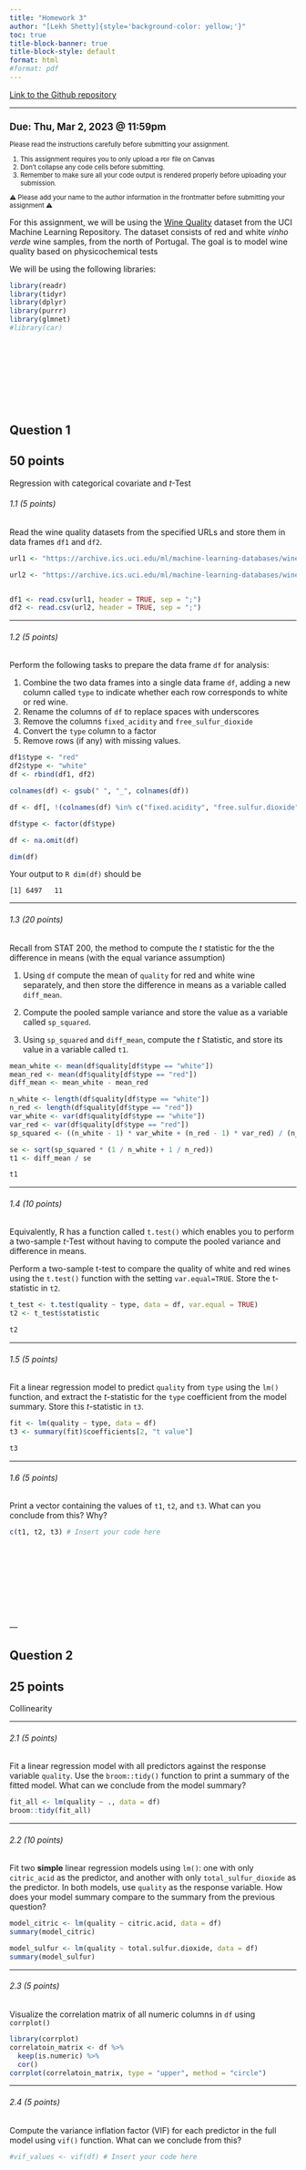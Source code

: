 ```yaml
---
title: "Homework 3"
author: "[Lekh Shetty]{style='background-color: yellow;'}"
toc: true
title-block-banner: true
title-block-style: default
format: html
#format: pdf
---
```


[Link to the Github repository](https://github.com/psu-stat380/hw-3)

------------------------------------------------------------------------

::: {.callout-important style="font-size: 0.8em;"}
## Due: Thu, Mar 2, 2023 \@ 11:59pm

Please read the instructions carefully before submitting your assignment.

1.  This assignment requires you to only upload a `PDF` file on Canvas
2.  Don't collapse any code cells before submitting.
3.  Remember to make sure all your code output is rendered properly before uploading your submission.

⚠️ Please add your name to the author information in the frontmatter before submitting your assignment ⚠️
:::

For this assignment, we will be using the [Wine Quality](https://archive.ics.uci.edu/ml/datasets/wine+quality) dataset from the UCI Machine Learning Repository. The dataset consists of red and white *vinho verde* wine samples, from the north of Portugal. The goal is to model wine quality based on physicochemical tests

We will be using the following libraries:

```r
library(readr)
library(tidyr)
library(dplyr)
library(purrr)
library(glmnet)
#library(car)
```

## <br><br><br><br>

## Question 1

::: callout-tip
## 50 points

Regression with categorical covariate and $t$-Test
:::

###### 1.1 (5 points)

Read the wine quality datasets from the specified URLs and store them in data frames `df1` and `df2`.

```r
url1 <- "https://archive.ics.uci.edu/ml/machine-learning-databases/wine-quality/winequality-white.csv"

url2 <- "https://archive.ics.uci.edu/ml/machine-learning-databases/wine-quality/winequality-red.csv"


df1 <- read.csv(url1, header = TRUE, sep = ";")
df2 <- read.csv(url2, header = TRUE, sep = ";")

```

------------------------------------------------------------------------

###### 1.2 (5 points)

Perform the following tasks to prepare the data frame `df` for analysis:

1.  Combine the two data frames into a single data frame `df`, adding a new column called `type` to indicate whether each row corresponds to white or red wine.
2.  Rename the columns of `df` to replace spaces with underscores
3.  Remove the columns `fixed_acidity` and `free_sulfur_dioxide`
4.  Convert the `type` column to a factor
5.  Remove rows (if any) with missing values.

```r
df1$type <- "red"
df2$type <- "white"
df <- rbind(df1, df2)

colnames(df) <- gsub(" ", "_", colnames(df))

df <- df[, !(colnames(df) %in% c("fixed.acidity", "free.sulfur.dioxide"))]

df$type <- factor(df$type)

df <- na.omit(df)

dim(df)
```

Your output to `R dim(df)` should be

    [1] 6497   11

------------------------------------------------------------------------

###### 1.3 (20 points)

Recall from STAT 200, the method to compute the $t$ statistic for the the difference in means (with the equal variance assumption)

1.  Using `df` compute the mean of `quality` for red and white wine separately, and then store the difference in means as a variable called `diff_mean`.

2.  Compute the pooled sample variance and store the value as a variable called `sp_squared`.

3.  Using `sp_squared` and `diff_mean`, compute the $t$ Statistic, and store its value in a variable called `t1`.

```r
mean_white <- mean(df$quality[df$type == "white"])
mean_red <- mean(df$quality[df$type == "red"])
diff_mean <- mean_white - mean_red

n_white <- length(df$quality[df$type == "white"])
n_red <- length(df$quality[df$type == "red"])
var_white <- var(df$quality[df$type == "white"])
var_red <- var(df$quality[df$type == "red"])
sp_squared <- ((n_white - 1) * var_white + (n_red - 1) * var_red) / (n_white + n_red - 2)

se <- sqrt(sp_squared * (1 / n_white + 1 / n_red))
t1 <- diff_mean / se

t1

```

------------------------------------------------------------------------

###### 1.4 (10 points)

Equivalently, R has a function called `t.test()` which enables you to perform a two-sample $t$-Test without having to compute the pooled variance and difference in means.

Perform a two-sample t-test to compare the quality of white and red wines using the `t.test()` function with the setting `var.equal=TRUE`. Store the t-statistic in `t2`.

```r
t_test <- t.test(quality ~ type, data = df, var.equal = TRUE)
t2 <- t_test$statistic

t2
```

------------------------------------------------------------------------

###### 1.5 (5 points)

Fit a linear regression model to predict `quality` from `type` using the `lm()` function, and extract the $t$-statistic for the `type` coefficient from the model summary. Store this $t$-statistic in `t3`.

```r
fit <- lm(quality ~ type, data = df)
t3 <- summary(fit)$coefficients[2, "t value"]

t3
```

------------------------------------------------------------------------

###### 1.6 (5 points)

Print a vector containing the values of `t1`, `t2`, and `t3`. What can you conclude from this? Why?

```r
c(t1, t2, t3) # Insert your code here
```

<br><br><br><br> <br><br><br><br> ---

## Question 2

::: callout-tip
## 25 points

Collinearity
:::

------------------------------------------------------------------------

###### 2.1 (5 points)

Fit a linear regression model with all predictors against the response variable `quality`. Use the `broom::tidy()` function to print a summary of the fitted model. What can we conclude from the model summary?

```r
fit_all <- lm(quality ~ ., data = df)
broom::tidy(fit_all)
```

------------------------------------------------------------------------

###### 2.2 (10 points)

Fit two **simple** linear regression models using `lm()`: one with only `citric_acid` as the predictor, and another with only `total_sulfur_dioxide` as the predictor. In both models, use `quality` as the response variable. How does your model summary compare to the summary from the previous question?

```r
model_citric <- lm(quality ~ citric.acid, data = df)
summary(model_citric)
```

```r
model_sulfur <- lm(quality ~ total.sulfur.dioxide, data = df)
summary(model_sulfur)
```

------------------------------------------------------------------------

###### 2.3 (5 points)

Visualize the correlation matrix of all numeric columns in `df` using `corrplot()`

```r
library(corrplot)
correlatoin_matrix <- df %>%
  keep(is.numeric) %>%
  cor()
corrplot(correlatoin_matrix, type = "upper", method = "circle")
```

------------------------------------------------------------------------

###### 2.4 (5 points)

Compute the variance inflation factor (VIF) for each predictor in the full model using `vif()` function. What can we conclude from this?

```r
#vif_values <- vif(df) # Insert your code here
```

<br><br><br><br> <br><br><br><br> ---

## Question 3

::: callout-tip
## 40 points

Variable selection
:::

------------------------------------------------------------------------

###### 3.1 (5 points)

Run a backward stepwise regression using a `full_model` object as the starting model. Store the final formula in an object called `backward_formula` using the built-in `formula()` function in R

```r
full_model <- lm(quality ~ ., df)

backward_formula <- step(full_model, direction = "backward", scope=formula(full_model))
```

------------------------------------------------------------------------

###### 3.2 (5 points)

Run a forward stepwise regression using a `null_model` object as the starting model. Store the final formula in an object called `forward_formula` using the built-in `formula()` function in R

```r
null_model <- lm(quality ~ 1, df)

forward_formula <- step(null_model, direction = "forward", scope = formula(full_model))
```

------------------------------------------------------------------------

###### 3.3 (10 points)

1.  Create a `y` vector that contains the response variable (`quality`) from the `df` dataframe.

2.  Create a design matrix `X` for the `full_model` object using the `make_model_matrix()` function provided in the Appendix.

3.  Then, use the `cv.glmnet()` function to perform LASSO and Ridge regression with `X` and `y`.

```r
y <- df$quality

make_model_matrix <- function(formula){
  X <- model.matrix(full_model, df)[, -1]
  cnames <- colnames(X)
  for(i in 1:ncol(X)){
    if(!cnames[i] == "typewhite"){
      X[, i] <- scale(X[, i])
    } else {
      colnames(X)[i] <- "type"
    }
  }
  return(X)
}

cv_ridge <- cv.glmnet(make_model_matrix(forward_formula), y, alpha = 0)
cv_lasso <- cv.glmnet(make_model_matrix(forward_formula), y, alpha = 1)
```

Create side-by-side plots of the ridge and LASSO regression results. Interpret your main findings.

```r
plot(cv_ridge)
plot(cv_lasso)
```

------------------------------------------------------------------------

###### 3.4 (5 points)

Print the coefficient values for LASSO regression at the `lambda.1se` value? What are the variables selected by LASSO?

Store the variable names with non-zero coefficients in `lasso_vars`, and create a formula object called `lasso_formula` using the `make_formula()` function provided in the Appendix.

```r
lasso_coefficient <- coef(cv_lasso, s = "lambda.1se")
lasso_coefficient
```

```r
lasso_vars <- rownames(lasso_coefficient)[which((lasso_coefficient) > 0)]
lasso_vars

make_formula <- function(x){
  as.formula(
    paste("quality ~ ", paste(x, collapse = " + "))
  )
}

lasso_formula <- make_formula(lasso_vars)
lasso_formula
```

------------------------------------------------------------------------

###### 3.5 (5 points)

Print the coefficient values for ridge regression at the `lambda.1se` value? What are the variables selected here?

Store the variable names with non-zero coefficients in `ridge_vars`, and create a formula object called `ridge_formula` using the `make_formula()` function provided in the Appendix.

```r
ridge_coefficient <- coef(cv_ridge, s = "lambda.1se")
ridge_coefficient
```

```r
ridge_vars <- rownames(ridge_coefficient)[which((ridge_coefficient) > 0)]
ridge_vars

make_formula <- function(x){
  as.formula(
    paste("quality ~ ", paste(x, collapse = " + "))
  )
}

ridge_formula <- make_formula(ridge_vars)
ridge_formula
```

------------------------------------------------------------------------

###### 3.6 (10 points)

What is the difference between stepwise selection, LASSO and ridge based on you analyses above?

```r
"Stepwise uses 8 variables"
"Lasso uses 5 variables, not including the intercept"
"Ridge uses 6 variables, not including the intercept"
```

<br><br><br><br> <br><br><br><br> ---

## Question 4

::: callout-tip
## 70 points

Variable selection
:::

------------------------------------------------------------------------

###### 4.1 (5 points)

Excluding `quality` from `df` we have $10$ possible predictors as the covariates. How many different models can we create using any subset of these $10$ coavriates as possible predictors? Justify your answer.

```r
"The number of different models we can create using any subset of n covariates is 2^n since for each of the n covariates, we have two possible choices (either to include or exclude that covariate from the model)."

"In this case, we have n = 10 covariates, so the total number of different models we can create is 2^{10} = 1024. Therefore, we can create $1024$ different models using any subset of these $10$ covariates as possible predictors."
```

------------------------------------------------------------------------

###### 4.2 (20 points)

Store the names of the predictor variables (all columns except `quality`) in an object called `x_vars`.

```r
x_vars <- colnames(df %>% select(-quality))
```

Use:

-   the `combn()` function (built-in R function) and
-   the `make_formula()` (provided in the Appendix)

to **generate all possible linear regression formulas** using the variables in `x_vars`. This is most optimally achieved using the `map()` function from the `purrr` package.

```r
make_formula <- function(x){
  as.formula(
    paste("quality ~ ", paste(x, collapse = " + "))
  )
}

formulas <- map(
  1:length(x_vars),
  function(x){
    vars <- combn(x_vars, x, simplify = FALSE) # Insert code here
    map(vars, make_formula) # Insert code here
  }
) %>% unlist()
```

If your code is right the following command should return something along the lines of:

```r
sample(formulas, 4) %>% as.character()
# Output:
# [1] "quality ~ volatile_acidity + residual_sugar + density + pH + alcohol"                                                 
# [2] "quality ~ citric_acid"                                                                                                
# [3] "quality ~ volatile_acidity + citric_acid + residual_sugar + total_sulfur_dioxide + density + pH + sulphates + alcohol"
# [4] "quality ~ citric_acid + chlorides + total_sulfur_dioxide + pH + alcohol + type"  
```

------------------------------------------------------------------------

###### 4.3 (10 points)

Use `map()` and `lm()` to fit a linear regression model to each formula in `formulas`, using `df` as the data source. Use `broom::glance()` to extract the model summary statistics, and bind them together into a single tibble of summaries using the `bind_rows()` function from `dplyr`.

```r
models <- map(formulas,~lm((-quality) ~ ., data=df)) # Insert your code here
summaries <- map(models,broom::glance) # Insert your code here
summaries_tibble <- bind_rows(summaries, .id="formula")
```

------------------------------------------------------------------------

###### 4.4 (5 points)

Extract the `adj.r.squared` values from `summaries` and use them to identify the formula with the ***highest*** adjusted R-squared value.

``` r
R_squared <- summaries$adj.r.squared

max_adj_index <- which.max(R_squared)

r_form <- formulas[max_adj_index]
```

Store resulting formula as a variable called `rsq_formula`.

``` r
#rsq_formula <- ... #insert code here
```

------------------------------------------------------------------------

###### 4.5 (5 points)

Extract the `AIC` values from `summaries` and use them to identify the formula with the ***lowest*** AIC value.

```r
... # Insert your code here
```

Store resulting formula as a variable called `aic_formula`.

``` r
aic_formula <- ... # Insert your code
```

------------------------------------------------------------------------

###### 4.6 (15 points)

Combine all formulas shortlisted into a single vector called `final_formulas`.

``` r
null_formula <- formula(null_model)
full_formula <- formula(full_model)

final_formulas <- c(
  null_formula,
  full_formula,
  backward_formula,
  forward_formula,
  lasso_formula, 
  ridge_formula
  #rsq_formula,
  #aic_formula
)
```

-   Are `aic_formula` and `rsq_formula` the same? How do they differ from the formulas shortlisted in question 3?

-   Which of these is more reliable? Why?

-   If we had a dataset with $10,000$ columns, which of these methods would you consider for your analyses? Why?

------------------------------------------------------------------------

###### 4.7 (10 points)

Use `map()` and `glance()` to extract the `sigma, adj.r.squared, AIC, df`, and `p.value` statistics for each model obtained from `final_formulas`. Bind them together into a single data frame `summary_table`. Summarize your main findings.

``` r
summary_table <- map(
  final_formulas, 
  function(x) ... # Insert your code here
) %>% bind_rows()

summary_table %>% knitr::kable()
```

::: {.hidden unless-format="pdf"}
\pagebreak
:::

<br><br><br><br> <br><br><br><br> ---

# Appendix

#### Convenience function for creating a formula object

The following function which takes as input a vector of column names `x` and outputs a `formula` object with `quality` as the response variable and the columns of `x` as the covariates.

```r
make_formula <- function(x){
  as.formula(
    paste("quality ~ ", paste(x, collapse = " + "))
  )
}

# For example the following code will
# result in a formula object
# "quality ~ a + b + c"
make_formula(c("a", "b", "c"))
```

#### Convenience function for `glmnet`

The `make_model_matrix` function below takes a `formula` as input and outputs a **rescaled** model matrix `X` in a format amenable for `glmnet()`

```r
make_model_matrix <- function(formula){
  X <- model.matrix(formula, df)[, -1]
  cnames <- colnames(X)
  for(i in 1:ncol(X)){
    if(!cnames[i] == "typewhite"){
      X[, i] <- scale(X[, i])
    } else {
      colnames(X)[i] <- "type"
    }
  }
  return(X)
}
```

::: {.callout-note collapse="true"}
## Session Information

Print your `R` session information using the following command

```R
sessionInfo()
```
:::
